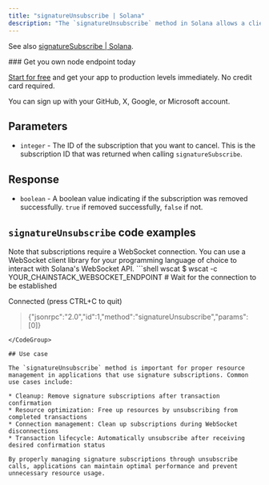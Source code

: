 ---
title: "signatureUnsubscribe | Solana"
description: "The `signatureUnsubscribe` method in Solana allows a client to unsubscribe from a signature subscription. This method can be used to cancel an existing subscription to transaction signature updates."
---

See also [signatureSubscribe | Solana](/reference/signaturesubscribe-solana).

<Check>
  ### Get you own node endpoint today

  [Start for free](https://console.chainstack.com/) and get your app to production levels immediately. No credit card required.

  You can sign up with your GitHub, X, Google, or Microsoft account.
</Check>

## Parameters

* `integer` - The ID of the subscription that you want to cancel. This is the subscription ID that was returned when calling `signatureSubscribe`.

## Response

* `boolean` - A boolean value indicating if the subscription was removed successfully. `true` if removed successfully, `false` if not.

## `signatureUnsubscribe` code examples

<Info>
  Note that subscriptions require a WebSocket connection. You can use a WebSocket client library for your programming language of choice to interact with Solana's WebSocket API.
</Info>

<CodeGroup>
  ```shell wscat
  $ wscat -c YOUR_CHAINSTACK_WEBSOCKET_ENDPOINT
  # Wait for the connection to be established

  Connected (press CTRL+C to quit)

  > {"jsonrpc":"2.0","id":1,"method":"signatureUnsubscribe","params":[0]}
  ```
</CodeGroup>

## Use case

The `signatureUnsubscribe` method is important for proper resource management in applications that use signature subscriptions. Common use cases include:

* Cleanup: Remove signature subscriptions after transaction confirmation
* Resource optimization: Free up resources by unsubscribing from completed transactions
* Connection management: Clean up subscriptions during WebSocket disconnections
* Transaction lifecycle: Automatically unsubscribe after receiving desired confirmation status

By properly managing signature subscriptions through unsubscribe calls, applications can maintain optimal performance and prevent unnecessary resource usage.
